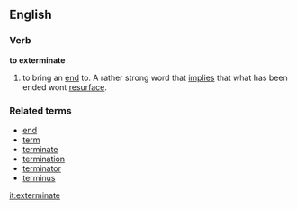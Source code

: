 ==English==
===Verb===
'''to exterminate'''
# to bring an [[end]] to. A rather strong word that [[implies]] that what has been ended wont [[resurface]].
===Related terms===
*[[end]]
*[[term]]
*[[terminate]]
*[[termination]]
*[[terminator]]
*[[terminus]]

[[it:exterminate]]